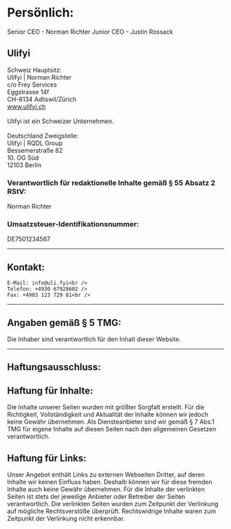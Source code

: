 # Persönlich:
  Senior CEO - Norman Richter
  Junior CEO - Justin Rossack
## __Ulifyi__
  Schweiz Hauptsitz: <br />
  Ulifyi | Norman Richter <br />
  c/o Frey Services <br />
  Eggstrasse 14f <br />
  CH-8134 Adliswil/Zürich <br />
  www.ulifyi.ch <br /> <br />
  Ulifyi ist ein Schweizer Unternehmen. <br /><br />
Deutschland Zweigstelle: <br />
Ulifyi | RQDL Group <br/>
Bessemerstraße 82 <br />
10. OG Süd <br />
12103 Berlin <br />
  
### __Verantwortlich für redaktionelle Inhalte gemäß § 55 Absatz 2 RStV:__<br />
  Norman Richter

  ### __Umsatzsteuer-Identifikationsnummer:__<br />
  DE7501234567

---

## __Kontakt__:
    E-Mail: info@uli.fyi<br />
    Telefon: +4930 67928602 />
    Fax: +4903 123 729 81<br />

---

## Angaben gemäß § 5 TMG:
Die Inhaber sind verantwortlich für den Inhalt dieser Website.

---

## __Haftungsausschluss:__

## __Haftung für Inhalte:__

Die Inhalte unserer Seiten wurden mit größter Sorgfalt erstellt. Für die Richtigkeit, Vollständigkeit und Aktualität der Inhalte können wir jedoch keine Gewähr übernehmen. Als Diensteanbieter sind wir gemäß § 7 Abs.1 TMG für eigene Inhalte auf diesen Seiten nach den allgemeinen Gesetzen verantwortlich.

## __Haftung für Links:__
Unser Angebot enthält Links zu externen Webseiten Dritter, auf deren Inhalte wir keinen Einfluss haben. Deshalb können wir für diese fremden Inhalte auch keine Gewähr übernehmen. Für die Inhalte der verlinkten Seiten ist stets der jeweilige Anbieter oder Betreiber der Seiten verantwortlich. Die verlinkten Seiten wurden zum Zeitpunkt der Verlinkung auf mögliche Rechtsverstöße überprüft. Rechtswidrige Inhalte waren zum Zeitpunkt der Verlinkung nicht erkennbar.
